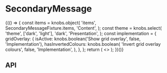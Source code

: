 
<Meta title="Components/SecondaryMessage" component={SecondaryMessage} />

# SecondaryMessage

<Canvas>
  <Story name="Base component">
    {(() => {
      const items = knobs.object(
        'items',
        SecondaryMessageFixture.items,
        'Content',
      );
      const theme = knobs.select(
        'theme',
        ['dark', 'light'],
        'dark',
        'Presentation',
      );
      const implementation = {
        gridOverlay: {
          isActive: knobs.boolean('Show grid overlay', false, 'Implementation'),
          hasInvertedColours: knobs.boolean(
            'Invert grid overlay colours',
            false,
            'Implementation',
          ),
        },
      };
      return (
        <>
          <SecondaryMessage items={items} theme={theme} />
          <StorybookGridOverlay
            isActive={implementation.gridOverlay.isActive}
            hasInvertedColours={implementation.gridOverlay.hasInvertedColours}
          />
        </>
      );
    })()}
  </Story>
</Canvas>

## API

<ArgsTable of={SecondaryMessage} />
